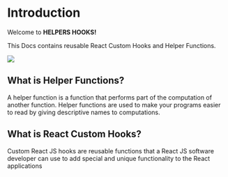 # Introduction

Welcome to **HELPERS HOOKS!**

This Docs contains reusable React Custom Hooks and Helper Functions.

[![](/og.webp)](/#)

## What is Helper Functions?

A helper function is a function that performs part of the computation of another function. Helper functions are used to make your programs easier to read by giving descriptive names to computations. 

## What is React Custom Hooks?

Custom React JS hooks are reusable functions that a React JS software developer can use to add special and unique functionality to the React applications
